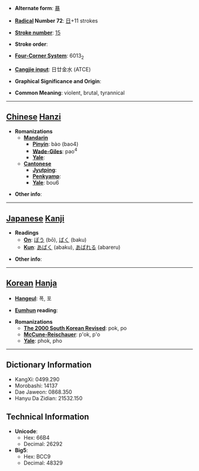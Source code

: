 * '''Alternate form''': [[暴]]

* '''[[Wiktionary:Chinese radical index| Radical]] Number 72''': [[Wiktionary:Chinese radical index 日|日]]+11 strokes

* '''[[Wiktionary:Chinese total strokes index|Stroke number]]''': [[Wiktionary:Chinese total strokes index 15|15]]

* '''Stroke order''': 

* '''[[Wiktionary:Chinese four corner index|Four-Corner System]]''': 6013<sub>2</sub>

* '''[[Wiktionary:Chinese Cangjie index|Cangjie input]]''': 日廿金水 (ATCE)

* '''Graphical Significance and Origin''': 

* '''Common Meaning''': violent, brutal, tyrannical

----

== [[Chinese]] [[Hanzi]] ==

* '''Romanizations'''
** '''[[Mandarin]]'''
*** '''[[Pinyin]]''': bào (bao4)
*** '''[[Wade-Giles]]''': pao<sup>4</sup>
*** '''[[Yale]]''': 
** '''[[Cantonese]]'''
*** '''[[Jyutping]]''':
*** '''[[Penkyamp]]''': 
*** '''[[Yale]]''': bou6

* '''Other info''': 

----

== [[Japanese]] [[Kanji]] ==

* '''Readings'''
** '''[[On]]''': [[ぼう]] (bō), [[ばく]] (baku)
** '''[[Kun]]''': [[あばく]] (abaku), [[あばれる]] (abareru)

* '''Other info''':  

----

== [[Korean]] [[Hanja]] ==

* '''[[Hangeul]]''': 폭, 포

* '''[[Eumhun]] reading''': 

* '''Romanizations'''
** '''[[The 2000 South Korean Revised Romanization|The 2000 South Korean Revised]]''': pok, po
** '''[[McCune-Reischauer]]''': p'ok, p'o
** '''[[Yale]]''': phok, pho

----

== Dictionary Information ==

* KangXi: 0499.290
* Morobashi: 14137
* Dae Jaweon: 0868.350
* Hanyu Da Zidian: 21532.150

== Technical Information ==

* '''Unicode''':
** Hex: 66B4
** Decimal: 26292
* '''Big5''':
** Hex: BCC9
** Decimal: 48329
